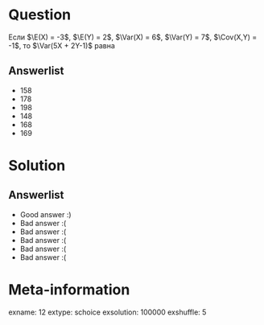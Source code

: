 Question
========
Если $\E(X) = -3$, $\E(Y) = 2$, $\Var(X) = 6$, $\Var(Y) = 7$,
$\Cov(X,Y) = -1$, то $\Var(5X + 2Y-1)$  равна


Answerlist
----------
*  158
*  178
*  198
*  148
*  168
*  169

Solution
========

Answerlist
----------
*  Good answer :)
*  Bad answer :(
*  Bad answer :(
*  Bad answer :(
*  Bad answer :(
*  Bad answer :(

Meta-information
================
exname: 12
extype: schoice
exsolution: 100000
exshuffle: 5
